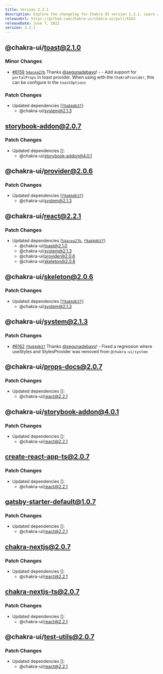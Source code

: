 ```yaml
---
title: Version 2.2.1
description: Explore the changelog for Chakra UI version 2.2.1. Learn about the latest features, bug fixes, and improvements.
releaseUrl: https://github.com/chakra-ui/chakra-ui/pull/6163
releaseDate: June 7, 2022
version: 2.2.1
---
```



## @chakra-ui/toast@2.1.0

### Minor Changes

-   [#6159](https://github.com/chakra-ui/chakra-ui/pull/6159)
    [`54acea27b`](https://github.com/chakra-ui/chakra-ui/commit/54acea27baf8a8ac4a9f5346d95fe6aecda92f74)
    Thanks [@segunadebayo](https://github.com/segunadebayo)! - - Add support for
    `portalProps` in toast provider. When using with the `ChakraProvider`, this
    can be configure in the `toastOptions`

### Patch Changes

-   Updated dependencies
    \[[`f9a84d637`](https://github.com/chakra-ui/chakra-ui/commit/f9a84d6370f0f460f491c36c53077c2087eb7580)]:
    -   @chakra-ui/system@2.1.3

## storybook-addon@2.0.7

### Patch Changes

-   Updated dependencies \[]:
    -   @chakra-ui/storybook-addon@4.0.1

## @chakra-ui/provider@2.0.6

### Patch Changes

-   Updated dependencies
    \[[`f9a84d637`](https://github.com/chakra-ui/chakra-ui/commit/f9a84d6370f0f460f491c36c53077c2087eb7580)]:
    -   @chakra-ui/system@2.1.3

## @chakra-ui/react@2.2.1

### Patch Changes

-   Updated dependencies
    \[[`54acea27b`](https://github.com/chakra-ui/chakra-ui/commit/54acea27baf8a8ac4a9f5346d95fe6aecda92f74),
    [`f9a84d637`](https://github.com/chakra-ui/chakra-ui/commit/f9a84d6370f0f460f491c36c53077c2087eb7580)]:
    -   @chakra-ui/toast@2.1.0
    -   @chakra-ui/system@2.1.3
    -   @chakra-ui/provider@2.0.6
    -   @chakra-ui/skeleton@2.0.6

## @chakra-ui/skeleton@2.0.6

### Patch Changes

-   Updated dependencies
    \[[`f9a84d637`](https://github.com/chakra-ui/chakra-ui/commit/f9a84d6370f0f460f491c36c53077c2087eb7580)]:
    -   @chakra-ui/system@2.1.3

## @chakra-ui/system@2.1.3

### Patch Changes

-   [#6162](https://github.com/chakra-ui/chakra-ui/pull/6162)
    [`f9a84d637`](https://github.com/chakra-ui/chakra-ui/commit/f9a84d6370f0f460f491c36c53077c2087eb7580)
    Thanks [@segunadebayo](https://github.com/segunadebayo)! - Fixed a regression
    where useStyles and StylesProvider was removed from `@chakra-ui/system`

## @chakra-ui/props-docs@2.0.7

### Patch Changes

-   Updated dependencies \[]:
    -   @chakra-ui/react@2.2.1

## @chakra-ui/storybook-addon@4.0.1

### Patch Changes

-   Updated dependencies \[]:
    -   @chakra-ui/react@2.2.1

## create-react-app-ts@2.0.7

### Patch Changes

-   Updated dependencies \[]:
    -   @chakra-ui/react@2.2.1

## gatsby-starter-default@1.0.7

### Patch Changes

-   Updated dependencies \[]:
    -   @chakra-ui/react@2.2.1

## chakra-nextjs@2.0.7

### Patch Changes

-   Updated dependencies \[]:
    -   @chakra-ui/react@2.2.1

## chakra-nextjs-ts@2.0.7

### Patch Changes

-   Updated dependencies \[]:
    -   @chakra-ui/react@2.2.1

## @chakra-ui/test-utils@2.0.7

### Patch Changes

-   Updated dependencies \[]:
    -   @chakra-ui/react@2.2.1

